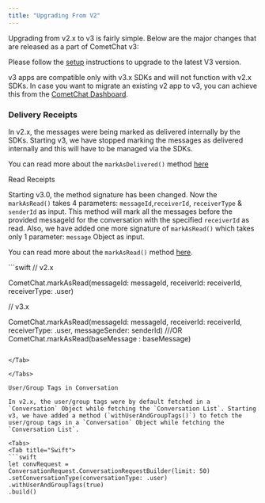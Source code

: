 ```yaml
---
title: "Upgrading From V2"
---
```




Upgrading from v2.x to v3 is fairly simple. Below are the major changes that are released as a part of CometChat v3:

Please follow the [setup](/docs/sdk/ios/setup) instructions to upgrade to the latest V3 version.

<Note>

v3 apps are compatible only with v3.x SDKs and will not function with v2.x SDKs. In case you want to migrate an existing v2 app to v3, you can achieve this from the [CometChat Dashboard](https://app.cometchat.com/).

</Note>

### Delivery Receipts

In v2.x, the messages were being marked as delivered internally by the SDKs. Starting v3, we have stopped marking the messages as delivered internally and this will have to be managed via the SDKs.

You can read more about the `markAsDelivered()` method [here](/docs/sdk/ios/delivery-read-receipts#mark-messages-as-delivered)

Read Receipts

Starting v3.0, the method signature has been changed. Now the `markAsRead()` takes 4 parameters: `messageId`,`receiverId`, `receiverType` & `senderId` as input. This method will mark all the messages before the provided messageId for the conversation with the specified `receiverId` as read. Also, we have added one more signature of `markAsRead()` which takes only 1 parameter: `message` Object as input.

You can read more about the `markAsRead()` method [here](/docs/sdk/ios/delivery-read-receipts#mark-messages-as-read).

<Tabs>
<Tab title="Swift">
```swift
// v2.x

CometChat.markAsRead(messageId: messageId, receiverId: receiverId, receiverType: .user)


// v3.x

CometChat.markAsRead(messageId: messageId, receiverId: receiverId, receiverType: .user, messageSender: senderId)
///OR
CometChat.markAsRead(baseMessage : baseMessage)
```

</Tab>

</Tabs>

User/Group Tags in Conversation

In v2.x, the user/group tags were by default fetched in a `Conversation` Object while fetching the `Conversation List`. Starting v3, we have added a method (`withUserAndGroupTags()`) to fetch the user/group tags in a `Conversation` Object while fetching the `Conversation List`.

<Tabs>
<Tab title="Swift">
```swift
let convRequest = ConversationRequest.ConversationRequestBuilder(limit: 50)
.setConversationType(conversationType: .user)
.withUserAndGroupTags(true)
.build()
```

</Tab>

</Tabs>
